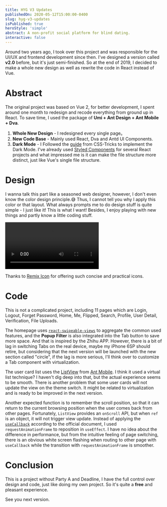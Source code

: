 ```yaml
---
title: HYG V3 Updates
publishedOn: 2020-05-12T15:00:00-0400
slug: hyg-v3-updates
isPublished: true
heroStyle: 'simple'
abstract: A non-profit social platform for blind dating.
interactive: false
---
```


Around two years ago, I took over this project and was responsible for the UI/UX and frontend development since then. I've designed a version called **v2.0** before, but it's just semi-finished. So at the end of 2019, I decided to make a whole new design as well as rewrite the code in React instead of Vue.

# Abstract

The original project was based on Vue 2, for better development, I spent around one month to redesign and recode everything from ground up in React. To save time, I used the package of **Umi + Ant Design + Ant Mobile + Dva**.

1. **Whole New Design** - I redesigned every single page。
2. **New Code Base** - Mainly used React, Dva and Antd UI Components.
3. **Dark Mode** - I Followed the [guide](https://css-tricks.com/a-dark-mode-toggle-with-react-and-themeprovider/) from CSS-Tricks to implement the Dark Mode. I've already used [Styled Components](https://styled-components.com/) for several React projects and what impressed me is it can make the file structure more distinct, just like Vue's single file structure.

# Design

I wanna talk this part like a seasoned web designer, however, I don't even know the color design principle.😅 Thus, I cannot tell you why I apply this color or that layout. What always prompts me to do design stuff is quite simple - I just like it! This is what I want! Besides, I enjoy playing with new things and partly know a little coding stuff.

<video controls>
  <source src="./hyg.webm" type="video/webm"></source>
</video>

Thanks to [Remix Icon](https://remixicon.com/) for offering such concise and practical icons.

# Code

This is not a complicated project, including 11 pages which are Login, Logout, Forget Password, Home, Me, Flipped, Search, Profile, User Detail, Verification, File Uploads.

The homepage uses [`react-swipeable-views`](https://github.com/oliviertassinari/react-swipeable-views) to aggregate the common used features, and the **Popup Filter** is also integrated into the Tab button to save more space. And that is inspired by the Zhihu APP. However, there is a bit of lag in switching Tabs on the real device, maybe my iPhone 6SP should retire, but considering that the next version will be launched with the new section called "circle", if the lag is more serious, I'll think over to customize a Tab component with virtualization.

The user card list uses the [ListView](https://mobile.ant.design/components/list-view-cn/) from [Ant Mobile](https://mobile.ant.design/). I think it used a virtual list technique? I haven't dig deep into that, but the actual experience seems to be smooth. There is another problem that some user cards will not update the view on the theme switch. It might be related to virtualization and is ready to be improved in the next version.

Another expected function is to remember the scroll position, so that it can return to the current browsing position when the user comes back from other pages. Fortunately, `ListView` provides an `onScroll` API, but when `ref` is an object, it will not trigger view update. Instead of applying the [`useCallback`](https://reactjs.org/docs/hooks-reference.html#usecallback) according to the official document, I used `requestAnimationFrame` to reposition in `useEffect`. I have no idea about the difference in performance, but from the intuitive feeling of page switching, there is an obvious white screen flashing when routing to other page with `useCallback` while the transition with `requestAnimationFrame` is smoother.

# Conclusion

This is a project without Party A and Deadline, I have the full control over design and code, just like doing my own project. So it's quite a **free** and pleasant experience.

See you next version.